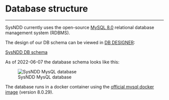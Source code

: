# Database structure {#database-structure}

---

SysNDD currently uses the open-source [MySQL 8.0](https://dev.mysql.com/doc/relnotes/mysql/8.0/en/) relational database management system (RDBMS).

The design of our DB schema can be viewed in [DB DESIGNER](https://www.dbdesigner.net/):

[SysNDD DB schema](https://dbdesigner.page.link/3Morx9HZxzqt4R379)

As of 2022-06-07 the database schema looks like this:

![SysNDD MysQL database](./static/img/04_01-design-db-schema.png){max-width=1000px}

The database runs in a docker container using the [official mysql docker image](https://hub.docker.com/_/mysql) (version 8.0.29).